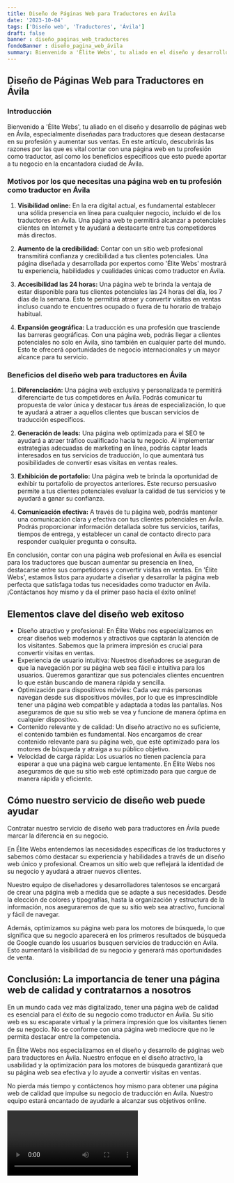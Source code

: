 ```yaml
---
title: Diseño de Páginas Web para Traductores en Ávila
date: '2023-10-04'
tags: ['Diseño web', 'Traductores', 'Ávila']
draft: false
banner : diseño_paginas_web_traductores
fondoBanner : diseño_pagina_web_ávila
summary: Bienvenido a 'Élite Webs', tu aliado en el diseño y desarrollo de páginas web en Ávila, especialmente diseñadas para traductores que desean destacarse en su profesión y aumentar sus ventas. En este artículo, descubrirás las razones por las que es vital contar con una página web en tu profesión como traductor, así como los beneficios específicos que esto puede aportar a tu negocio en la encantadora ciudad de Ávila.
---
```


## Diseño de Páginas Web para Traductores en Ávila

### Introducción

Bienvenido a 'Élite Webs', tu aliado en el diseño y desarrollo de páginas web en Ávila, especialmente diseñadas para traductores que desean destacarse en su profesión y aumentar sus ventas. En este artículo, descubrirás las razones por las que es vital contar con una página web en tu profesión como traductor, así como los beneficios específicos que esto puede aportar a tu negocio en la encantadora ciudad de Ávila.

### Motivos por los que necesitas una página web en tu profesión como traductor en Ávila

1. **Visibilidad online:** En la era digital actual, es fundamental establecer una sólida presencia en línea para cualquier negocio, incluido el de los traductores en Ávila. Una página web te permitirá alcanzar a potenciales clientes en Internet y te ayudará a destacarte entre tus competidores más directos.

2. **Aumento de la credibilidad:** Contar con un sitio web profesional transmitirá confianza y credibilidad a tus clientes potenciales. Una página diseñada y desarrollada por expertos como 'Élite Webs' mostrará tu experiencia, habilidades y cualidades únicas como traductor en Ávila.

3. **Accesibilidad las 24 horas:** Una página web te brinda la ventaja de estar disponible para tus clientes potenciales las 24 horas del día, los 7 días de la semana. Esto te permitirá atraer y convertir visitas en ventas incluso cuando te encuentres ocupado o fuera de tu horario de trabajo habitual.

4. **Expansión geográfica:** La traducción es una profesión que trasciende las barreras geográficas. Con una página web, podrás llegar a clientes potenciales no solo en Ávila, sino también en cualquier parte del mundo. Esto te ofrecerá oportunidades de negocio internacionales y un mayor alcance para tu servicio.

### Beneficios del diseño web para traductores en Ávila

1. **Diferenciación:** Una página web exclusiva y personalizada te permitirá diferenciarte de tus competidores en Ávila. Podrás comunicar tu propuesta de valor única y destacar tus áreas de especialización, lo que te ayudará a atraer a aquellos clientes que buscan servicios de traducción específicos.

2. **Generación de leads:** Una página web optimizada para el SEO te ayudará a atraer tráfico cualificado hacia tu negocio. Al implementar estrategias adecuadas de marketing en línea, podrás captar leads interesados en tus servicios de traducción, lo que aumentará tus posibilidades de convertir esas visitas en ventas reales.

3. **Exhibición de portafolio:** Una página web te brinda la oportunidad de exhibir tu portafolio de proyectos anteriores. Este recurso persuasivo permite a tus clientes potenciales evaluar la calidad de tus servicios y te ayudará a ganar su confianza.

4. **Comunicación efectiva:** A través de tu página web, podrás mantener una comunicación clara y efectiva con tus clientes potenciales en Ávila. Podrás proporcionar información detallada sobre tus servicios, tarifas, tiempos de entrega, y establecer un canal de contacto directo para responder cualquier pregunta o consulta.

En conclusión, contar con una página web profesional en Ávila es esencial para los traductores que buscan aumentar su presencia en línea, destacarse entre sus competidores y convertir visitas en ventas. En 'Élite Webs', estamos listos para ayudarte a diseñar y desarrollar la página web perfecta que satisfaga todas tus necesidades como traductor en Ávila. ¡Contáctanos hoy mismo y da el primer paso hacia el éxito online!

<GifSeo />

<Cta />

## Elementos clave del diseño web exitoso

- Diseño atractivo y profesional: En Élite Webs nos especializamos en crear diseños web modernos y atractivos que captarán la atención de los visitantes. Sabemos que la primera impresión es crucial para convertir visitas en ventas.
- Experiencia de usuario intuitiva: Nuestros diseñadores se aseguran de que la navegación por su página web sea fácil e intuitiva para los usuarios. Queremos garantizar que sus potenciales clientes encuentren lo que están buscando de manera rápida y sencilla.
- Optimización para dispositivos móviles: Cada vez más personas navegan desde sus dispositivos móviles, por lo que es imprescindible tener una página web compatible y adaptada a todas las pantallas. Nos aseguramos de que su sitio web se vea y funcione de manera óptima en cualquier dispositivo.
- Contenido relevante y de calidad: Un diseño atractivo no es suficiente, el contenido también es fundamental. Nos encargamos de crear contenido relevante para su página web, que esté optimizado para los motores de búsqueda y atraiga a su público objetivo.
- Velocidad de carga rápida: Los usuarios no tienen paciencia para esperar a que una página web cargue lentamente. En Élite Webs nos aseguramos de que su sitio web esté optimizado para que cargue de manera rápida y eficiente.

## Cómo nuestro servicio de diseño web puede ayudar

Contratar nuestro servicio de diseño web para traductores en Ávila puede marcar la diferencia en su negocio. 

En Élite Webs entendemos las necesidades específicas de los traductores y sabemos cómo destacar su experiencia y habilidades a través de un diseño web único y profesional. Creamos un sitio web que reflejará la identidad de su negocio y ayudará a atraer nuevos clientes.

Nuestro equipo de diseñadores y desarrolladores talentosos se encargará de crear una página web a medida que se adapte a sus necesidades. Desde la elección de colores y tipografías, hasta la organización y estructura de la información, nos aseguraremos de que su sitio web sea atractivo, funcional y fácil de navegar.

Además, optimizamos su página web para los motores de búsqueda, lo que significa que su negocio aparecerá en los primeros resultados de búsqueda de Google cuando los usuarios busquen servicios de traducción en Ávila. Esto aumentará la visibilidad de su negocio y generará más oportunidades de venta.

## Conclusión: La importancia de tener una página web de calidad y contratarnos a nosotros

En un mundo cada vez más digitalizado, tener una página web de calidad es esencial para el éxito de su negocio como traductor en Ávila. Su sitio web es su escaparate virtual y la primera impresión que los visitantes tienen de su negocio. No se conforme con una página web mediocre que no le permita destacar entre la competencia.

En Élite Webs nos especializamos en el diseño y desarrollo de páginas web para traductores en Ávila. Nuestro enfoque en el diseño atractivo, la usabilidad y la optimización para los motores de búsqueda garantizará que su página web sea efectiva y lo ayude a convertir visitas en ventas.

No pierda más tiempo y contáctenos hoy mismo para obtener una página web de calidad que impulse su negocio de traducción en Ávila. Nuestro equipo estará encantado de ayudarle a alcanzar sus objetivos online.

<Video />

<CtaBot job='Traductores' city='Ávila'/>

<Gmaps query='Ávila+españa+maps' />